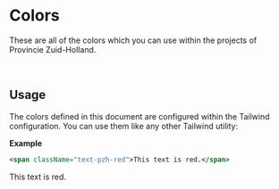 
<Meta title="Brand Identity/Colors" />

# Colors

These are all of the colors which you can use within the projects of Provincie Zuid-Holland.

<br />

<ColorPalette>
    <ColorItem
        title="Primary colors"
        colors={{
            'pzh-red': '#d11f3d',
            'pzh-yellow': '#efcc36',
            'pzh-blue': '#281f6b',
        }}
    />
    <ColorItem
        title="Secondary colors"
        colors={{
            'pzh-pink': '#aa0067',
            'pzh-orange': '#ff6b02',
            'pzh-apple-green': '#76bc21',
            'pzh-green': '#00804d',
        }}
    />
    <ColorItem
        colors={{
            'pzh-purple': '#503d90',
            'pzh-cool-gray': '#838383',
            'pzh-warm-gray': '#847062',
        }}
    />
    <ColorItem
        title="Light colors"
        colors={{
            'pzh-pink-light': '#d76aac',
            'pzh-red-light': '#eb7085',
            'pzh-orange-light': '#fba66a',
            'pzh-yellow-light': '#f1db7e',
            'pzh-apple-green-light': '#add57d',
        }}
    />
    <ColorItem
        colors={{
            'pzh-green-light': '#61b375',
            'pzh-blue-light': '#7badde',
            'pzh-purple-light': '#9b99cc',
            'pzh-cool-gray-light': '#bfbfbf',
            'pzh-warm-gray-light': '#beb1a7',
        }}
    />
    <ColorItem
        title="Dark colors"
        colors={{
            'pzh-pink-dark': '#750047',
            'pzh-red-dark': '#97162c',
            'pzh-orange-dark': '#b24a00',
            'pzh-yellow-dark': '#c6a410',
            'pzh-apple-green-dark': '#629623',
        }}
    />
    <ColorItem
        colors={{
            'pzh-green-dark': '#004d2e',
            'pzh-blue-dark': '#16113b',
            'pzh-purple-dark': '#32265a',
            'pzh-cool-gray-dark': '#5c5c5c',
            'pzh-warm-gray-dark': '#584b41',
        }}
    />
    <ColorItem
        title="Default colors"
        colors={{
            'pzh-gray': '#EBEBEB',
            'pzh-white': '#FFFFFF',
            'pzh-blue-35': 'rgba(22,17,59,.35)',
        }}
    />
</ColorPalette>

## Usage

The colors defined in this document are configured within the Tailwind configuration.
You can use them like any other Tailwind utility:

<strong>Example</strong>

```jsx
<span className="text-pzh-red">This text is red.</span>
```

<span className="text-pzh-red">This text is red.</span>
